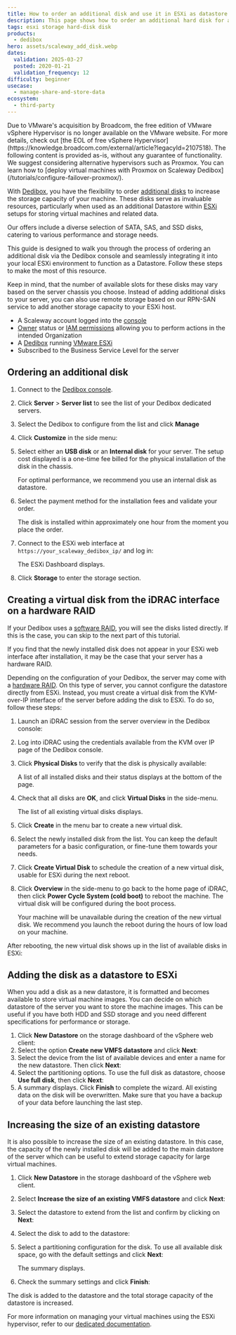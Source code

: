 ```yaml
---
title: How to order an additional disk and use it in ESXi as datastore
description: This page shows how to order an additional hard disk for a Dedibox and how to use it in ESXi as datastore.
tags: esxi storage hard-disk disk
products:
  - dedibox
hero: assets/scaleway_add_disk.webp
dates:
  validation: 2025-03-27
  posted: 2020-01-21
  validation_frequency: 12
difficulty: beginner
usecase:
  - manage-share-and-store-data
ecosystem:
  - third-party
---
```




<Message type="important">
Due to VMware's acquisition by Broadcom, the free edition of VMware vSphere Hypervisor is no longer available on the VMware website. For more details, check out [the EOL of free vSphere Hypervisor](https://knowledge.broadcom.com/external/article?legacyId=2107518). The following content is provided as-is, without any guarantee of functionality.
We suggest considering alternative hypervisors such as Proxmox. You can learn how to [deploy virtual machines with Proxmox on Scaleway Dedibox](/tutorials/configure-failover-proxmox/).
</Message>


With [Dedibox](https://www.scaleway.com/en/dedibox/), you have the flexibility to order [additional disks](https://www.scaleway.com/en/dedibox/storage/) to increase the storage capacity of your machine.
These disks serve as invaluable resources, particularly when used as an additional Datastore within [ESXi](https://www.vmware.com/products/esxi-and-esx.html) setups for storing virtual machines and related data.

Our offers include a diverse selection of SATA, SAS, and SSD disks, catering to various performance and storage needs.

This guide is designed to walk you through the process of ordering an additional disk via the Dedibox console and seamlessly integrating it into your local ESXi environment to function as a Datastore. Follow these steps to make the most of this resource.

<Message type="tip">
  Keep in mind, that the number of available slots for these disks may vary based on the server chassis you choose.
  Instead of adding additional disks to your server, you can also use remote storage based on our RPN-SAN service to add another storage capacity to your ESXi host.
</Message>

<Requirements />

- A Scaleway account logged into the [console](https://console.scaleway.com)
- [Owner](/iam/concepts/#owner) status or [IAM permissions](/iam/concepts/#permission) allowing you to perform actions in the intended Organization
- A [Dedibox](https://www.scaleway.com/en/dedibox/) running [VMware ESXi](/tutorials/configure-virtual-machine-esxi/#installing-esxi)
- Subscribed to the Business Service Level for the server

## Ordering an additional disk

1. Connect to the [Dedibox console](https://console.online.net/).
2. Click **Server** > **Server list** to see the list of your Dedibox dedicated servers.
3. Select the Dedibox to configure from the list and click **Manage**
4. Click **Customize** in the side menu:
    <Lightbox image={image} width="200" alt="" />
5. Select either an **USB disk** or an **Internal disk** for your server.
    <Message type="important">
      The setup cost displayed is a one-time fee billed for the physical installation of the disk in the chassis.
    </Message>

    <Message type="important">
      For optimal performance, we recommend you use an internal disk as datastore.
    </Message>

    <Lightbox image={image2} width="800" alt="" />
6. Select the payment method for the installation fees and validate your order.
    <Lightbox image={image3} width="800" alt="" />

    <Message type="note">
      The disk is installed within approximately one hour from the moment you place the order.
    </Message>
8. Connect to the ESXi web interface at `https://your_scaleway_dedibox_ip/` and log in:
    <Lightbox image={image4} width="800" alt="" />

    The ESXi Dashboard displays.

    <Lightbox image={image5} width="800" alt="" />
9. Click **Storage** to enter the storage section.

## Creating a virtual disk from the iDRAC interface on a hardware RAID

If your Dedibox uses a [software RAID](https://en.wikipedia.org/wiki/RAID#SOFTWARE), you will see the disks listed directly. If this is the case, you can skip to the next part of this tutorial.

If you find that the newly installed disk does not appear in your ESXi web interface after installation, it may be the case that your server has a hardware RAID.

<Lightbox image={image6} width="800" alt="" />

Depending on the configuration of your Dedibox, the server may come with a [hardware RAID](https://en.wikipedia.org/wiki/Disk_array_controller). On this type of server, you cannot configure the datastore directly from ESXi. Instead, you must create a virtual disk from the KVM-over-IP interface of the server before adding the disk to ESXi. To do so, follow these steps:

1. Launch an iDRAC session from the server overview in the Dedibox console:
    <Lightbox image={image7} width="800" alt="" />
2. Log into iDRAC using the credentials available from the KVM over IP page of the Dedibox console.
3. Click **Physical Disks** to verify that the disk is physically available:
    <Lightbox image={image8} width="500" alt="" />

    A list of all installed disks and their status displays at the bottom of the page.

    <Lightbox image={image9} width="800" alt="" />
4. Check that all disks are **OK**, and click **Virtual Disks** in the side-menu.

    The list of all existing virtual disks displays.
5. Click **Create** in the menu bar to create a new virtual disk.
    <Lightbox image={image10} width="300" alt="" />
6. Select the newly installed disk from the list. You can keep the default parameters for a basic configuration, or fine-tune them towards your needs.
    <Lightbox image={image11} width="800" alt="" />
7. Click **Create Virtual Disk** to schedule the creation of a new virtual disk, usable for ESXi during the next reboot.
8. Click **Overview** in the side-menu to go back to the home page of iDRAC, then click **Power Cycle System (cold boot)** to reboot the machine. The virtual disk will be configured during the boot process.
    <Lightbox image={image12} width="300" alt="" />

    <Message type="important">
      Your machine will be unavailable during the creation of the new virtual disk. We recommend you launch the reboot during the hours of low load on your machine.
    </Message>

After rebooting, the new virtual disk shows up in the list of available disks in ESXi:

<Lightbox image={image13} width="800" alt="" />

## Adding the disk as a datastore to ESXi

When you add a disk as a new datastore, it is formatted and becomes available to store virtual machine images. You can decide on which datastore of the server you want to store the machine images. This can be useful if you have both HDD and SSD storage and you need different specifications for performance or storage.

1. Click **New Datastore** on the storage dashboard of the vSphere web client:
    <Lightbox image={image14} width="800" alt="" />
2. Select the option **Create new VMFS datastore** and click **Next**:
    <Lightbox image={image15} width="500" alt="" />
3. Select the device from the list of available devices and enter a name for the new datastore. Then click **Next**:
    <Lightbox image={image16} width="500" alt="" />
4. Select the partitioning options. To use the full disk as datastore, choose **Use full disk**, then click **Next**:
    <Lightbox image={image17} width="500" alt="" />
5. A summary displays. Click **Finish** to complete the wizard.
    <Message type="important">
      All existing data on the disk will be overwritten. Make sure that you have a backup of your data before launching the last step.
    </Message>

<Lightbox image={image18} width="500" alt="" />

## Increasing the size of an existing datastore

It is also possible to increase the size of an existing datastore. In this case, the capacity of the newly installed disk will be added to the main datastore of the server which can be useful to extend storage capacity for large virtual machines.

1. Click **New Datastore** in the storage dashboard of the vSphere web client.
    <Lightbox image={image19} width="800" alt="" />
2. Select **Increase the size of an existing VMFS datastore** and click **Next**:
    <Lightbox image={image20} width="800" alt="" />
3. Select the datastore to extend from the list and confirm by clicking on **Next**:
    <Lightbox image={image21} width="800" alt="" />
4. Select the disk to add to the datastore:
    <Lightbox image={image22} width="800" alt="" />
5. Select a partitioning configuration for the disk. To use all available disk space, go with the default settings and click **Next**:
    <Lightbox image={image23} width="800" alt="" />

    The summary displays.
6. Check the summary settings and click **Finish**:
    <Lightbox image={image24} width="800" alt="" />

The disk is added to the datastore and the total storage capacity of the datastore is increased.

For more information on managing your virtual machines using the ESXi hypervisor, refer to our [dedicated documentation](/tutorials/configure-virtual-machine-esxi/).